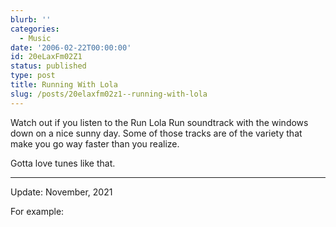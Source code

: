 ```yaml
---
blurb: ''
categories:
  - Music
date: '2006-02-22T00:00:00'
id: 20eLaxFm02Z1
status: published
type: post
title: Running With Lola
slug: /posts/20elaxfm02z1--running-with-lola
---
```


Watch out if you listen to the Run Lola Run soundtrack with the windows down on a nice sunny day. Some of those tracks are of the variety that make you go way faster than you realize.

Gotta love tunes like that.

---

Update: November, 2021

For example:

<YouTubeVideo id="1tIuD5aqc4o" />

